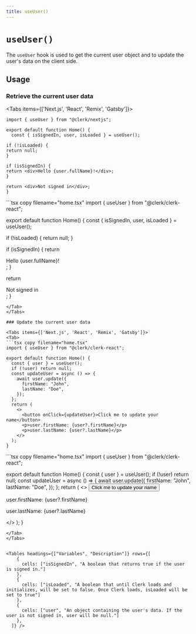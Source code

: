 ```yaml
---
title: useUser()
---
```



# `useUser()`

The `useUser` hook is used to get the current user object and to update the user's data on the client side.

## Usage

### Retrieve the current user data

<Tabs items={['Next.js', 'React', 'Remix', 'Gatsby']}>
<Tab>
```tsx copy filename="pages/index.tsx"
import { useUser } from "@clerk/nextjs";

export default function Home() {
  const { isSignedIn, user, isLoaded } = useUser();

if (!isLoaded) {
return null;
}

if (isSignedIn) {
return <div>Hello {user.fullName}!</div>;
}

return <div>Not signed in</div>;
}

```
</Tab>
<Tab>
```tsx copy filename="home.tsx"
import { useUser } from "@clerk/clerk-react";

export default function Home() {
  const { isSignedIn, user, isLoaded } = useUser();

if (!isLoaded) {
return null;
}

if (isSignedIn) {
return <div>Hello {user.fullName}!</div>;
}

return <div>Not signed in</div>;
}

```
</Tab>
</Tabs>

### Update the current user data

<Tabs items={['Next.js', 'React', 'Remix', 'Gatsby']}>
<Tab>
```tsx copy filename="home.tsx"
import { useUser } from "@clerk/clerk-react";

export default function Home() {
  const { user } = useUser();
  if (!user) return null;
  const updateUser = async () => {
    await user.update({
      firstName: "John",
      lastName: "Doe",
    });
  };
  return (
    <>
      <button onClick={updateUser}>Click me to update your name</button>
      <p>user.firstName: {user?.firstName}</p>
      <p>user.lastName: {user?.lastName}</p>
    </>
  );
}
```
</Tab>
<Tab>
```tsx copy filename="home.tsx"
import { useUser } from "@clerk/clerk-react";

export default function Home() {
  const { user } = useUser();
  if (!user) return null;
  const updateUser = async () => {
    await user.update({
      firstName: "John",
      lastName: "Doe",
    });
  };
  return (
    <>
      <button onClick={updateUser}>Click me to update your name</button>
      <p>user.firstName: {user?.firstName}</p>
      <p>user.lastName: {user?.lastName}</p>
    </>
  );
}
```
</Tab>
</Tabs>


<Tables headings={["Variables", "Description"]} rows={[
    {
      cells: ["isSignedIn", "A boolean that returns true if the user is signed in."]
    },
    {
      cells: ["isLoaded", "A boolean that until Clerk loads and initializes, will be set to false. Once Clerk loads, isLoaded will be set to true"]
    },
    {
      cells: ["user", "An object containing the user's data. If the user is not signed in, user will be null."]
    },
  ]} />
